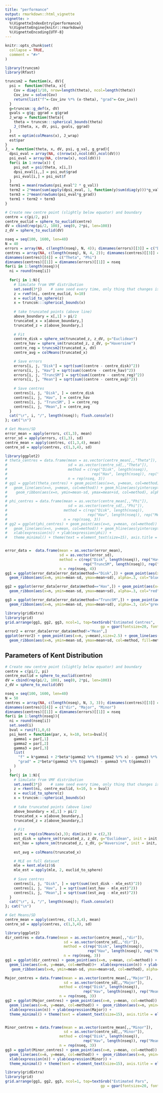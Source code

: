 ```yaml
---
title: "performance"
output: rmarkdown::html_vignette
vignette: >
  %\VignetteIndexEntry{performance}
  %\VignetteEngine{knitr::rmarkdown}
  %\VignetteEncoding{UTF-8}
---
```


```r
knitr::opts_chunk$set(
  collapse = TRUE,
  comment = "#>"
)
```

```r
library(truncsm)
library(Rfast)
```
```r
truncsm2 = function(x, dV){
  psi =  function(theta, x){
    Cov = diag(1/10, nrow=length(theta), ncol=length(theta))
    Cov_inv = solve(Cov)
    return(list("f"=-Cov_inv %*% (x-theta), "grad"=-Cov_inv))
  }
  g=truncsm::g_def(x, dV)
  gvals = g$g; ggrad = g$grad
  J_wrap = function(theta){
    theta = truncsm:::spherical_bounds(theta)
    J_(theta, x, dV, psi, gvals, ggrad)
  }
  est = optim(colMeans(x), J_wrap)
  est$par
}
J_ = function(theta, x, dV, psi, g_val, g_grad){
  dpsi_eval = array(NA, c(nrow(x),ncol(dV),ncol(dV)))
  psi_eval = array(NA, c(nrow(x), ncol(dV)))
  for(i in 1:nrow(x)) {
    psi_out = psi(theta, x[i,])
    dpsi_eval[i,,] = psi_out$grad
    psi_eval[i,] = psi_out$f
  }
  term1 = mean(rowSums(psi_eval^2 * g_val))
  term2 = 2*mean(sum(apply(dpsi_eval, 1, function(y)sum(diag(y)))*g_val))
  term3 = 2*mean(rowSums(psi_eval*g_grad))
  term1 + term2 + term3
}
```

```r
# Create new centre point (slightly below equator) and boundary
centre = c(pi/2, pi)
centre_euclid = sphere_to_euclid(centre)
dV = cbind(rep(pi/2, 100), seq(0, 2*pi, len=100))
z_dV = sphere_to_euclid(dV)

nseq = seq(100, 1600, len=40) 
N = 40 
errors = array(NA, c(length(nseq), N, 4)); dimnames(errors)[[3]] = c("Disk", "Hav", "TruncSM", "Mean")
centres = array(NA, c(length(nseq), N, 4, 2)); dimnames(centres)[[3]] = c("Disk", "Hav", "TruncSM","Mean")
dimnames(centres)[[4]] = c("Theta", "Phi")
dimnames(centres)[[1]] = dimnames(errors)[[1]] = nseq
for(i in 1:length(nseq)){
  ni = round(nseq[i])
  
  for(j in 1:N){
    # Simulate from VMF distribution
    set.seed(3*j)    # same seed every time, only thing that changes is no of samples
    z = rvmf(ni, centre_euclid, k=10) 
    x = euclid_to_sphere(z)
    x = truncsm:::spherical_bounds(x)
    
    # take truncated points (above line)
    above_boundary = x[,1] > pi/2
    truncated_x = x[above_boundary,]
    truncated_z = z[above_boundary,]
    
    # Fit
    centre_disk = sphere_sm(truncated_z, z_dV, g="Euclidean")
    centre_hav = sphere_sm(truncated_z, z_dV, g="Haversine")
    centre_reg = truncsm2(truncated_x, dV)
    centre_avg = colMeans(truncated_x)

    # Save errors
    errors[i, j, "Disk"] = sqrt(sum((centre - centre_disk)^2))
    errors[i, j, "Hav"] = sqrt(sum((centre - centre_hav)^2))
    errors[i, j, "TruncSM"] = sqrt(sum((centre - centre_reg)^2))
    errors[i, j, "Mean"] = sqrt(sum((centre - centre_avg)^2))
    
    # Save centres
    centres[i, j, "Disk", ] = centre_disk 
    centres[i, j, "Hav", ] = centre_hav
    centres[i, j, "TruncSM", ] = centre_reg 
    centres[i, j, "Mean",] = centre_avg
  }
  cat("\r", i, "/", length(nseq)); flush.console()
}; cat("\n")

# Get Means/SD
error_mean = apply(errors, c(1,3), mean)
error_sd = apply(errors, c(1,3), sd)
centre_mean = apply(centres, c(1,3,4), mean)
centre_sd = apply(centres, c(1,3,4), sd)
```

```r
library(ggplot2)
# theta_centres = data.frame(mean = as.vector(centre_mean[,,"Theta"]), 
#                            sd = as.vector(centre_sd[,,"Theta"]), 
#                            method = c(rep("Disk", length(nseq)), 
#                                       rep("Hav", length(nseq)), rep("Mean", length(nseq))),
#                            n = rep(nseq, 3))
# gg1 = ggplot(theta_centres) + geom_point(aes(x=n, y=mean, col=method)) + 
#   geom_line(aes(x=n, y=mean, col=method)) + geom_hline(aes(yintercept = centre[1]), size=.4, col="grey") +  xlab(expression(n)) + ylab(expression(theta)) + 
#    geom_ribbon(aes(x=n, ymin=mean-sd, ymax=mean+sd, col=method), alpha=.3) + theme_minimal() + theme(text = element_text(size=15), axis.title = element_text(size=16)) 
# 
# phi_centres = data.frame(mean = as.vector(centre_mean[,,"Phi"]), 
#                            sd = as.vector(centre_sd[,,"Phi"]), 
#                          method = c(rep("Disk", length(nseq)), 
#                                     rep("Hav", length(nseq)), rep("Mean", length(nseq))),
#                          n = rep(nseq, 3))
# gg2 = ggplot(phi_centres) + geom_point(aes(x=n, y=mean, col=method)) + 
#   geom_line(aes(x=n, y=mean, col=method)) + geom_hline(aes(yintercept = centre[2]), size=.4, col="grey") +  geom_ribbon(aes(x=n, ymin=mean-sd, ymax=mean+sd, col=method), alpha=.3) + 
#   xlab(expression(n)) + ylab(expression(phi)) +
#   theme_minimal() + theme(text = element_text(size=15), axis.title = element_text(size=16))


error_data =  data.frame(mean = as.vector(error_mean), 
                         sd = as.vector(error_sd),
                         method = c(rep("Disk", length(nseq)), rep("Hav", length(nseq)), 
                                    rep("TruncSM", length(nseq)), rep("Mean", length(nseq))),
                         n = rep(nseq, 4))
gg1 = ggplot(error_data[error_data$method=="Disk",]) + geom_point(aes(x=n, y=mean),size=2.5, col="blue") + geom_line(aes(x=n, y=mean), col="blue") + geom_hline(aes(yintercept = 0), size=.4, col="black") + 
  geom_ribbon(aes(x=n, ymin=mean-sd, ymax=mean+sd), alpha=.3, col="blue", fill="blue") + xlab(expression(n)) + ylab("Error") + theme_minimal() + theme(text = element_text(size=15), axis.title = element_text(size=20)) + ggtitle("Euclidean")

gg2 = ggplot(error_data[error_data$method=="Hav",]) + geom_point(aes(x=n, y=mean),size=2.5, col="red") + geom_line(aes(x=n, y=mean), col="red") + geom_hline(aes(yintercept = 0), size=.4, col="black") + 
  geom_ribbon(aes(x=n, ymin=mean-sd, ymax=mean+sd), alpha=.3, col="red", fill="red") + xlab(expression(n)) + ylab("Error") + theme_minimal() + theme(text = element_text(size=15), axis.title = element_text(size=20)) + ggtitle("Haversine")

gg3 = ggplot(error_data[error_data$method=="TruncSM",]) + geom_point(aes(x=n, y=mean),size=2.5, col="green") + geom_line(aes(x=n, y=mean), col="green") + geom_hline(aes(yintercept = 0), size=.4, col="black") + 
  geom_ribbon(aes(x=n, ymin=mean-sd, ymax=mean+sd), alpha=.3, col="green", fill="green") + xlab(expression(n)) + ylab("Error") + theme_minimal() + theme(text = element_text(size=15), axis.title = element_text(size=20)) + ggtitle("TruncSM")

library(gridExtra)
library(grid)
grid.arrange(gg1, gg2, gg3, ncol=1, top=textGrob("Estimated Centres", 
                                            gp = gpar(fontsize=20, fontface="bold"), hjust=.6))
error2 = error_data[error_data$method!="Mean",]
ggplot(error2) + geom_point(aes(x=n, y=mean),size=2.5) + geom_line(aes(x=n, y=mean,  col=method)) + geom_hline(aes(yintercept = 0), size=.4, col="black") + 
  geom_ribbon(aes(x=n, ymin=mean-sd, ymax=mean+sd, col=method, fill=method), alpha=.3) + xlab(expression(n)) + ylab("Error") + theme_minimal() + theme(text = element_text(size=15), axis.title = element_text(size=20)) + ggtitle("All")

```


## Parameters of Kent Distribution

```r
# Create new centre point (slightly below equator) and boundary
centre = c(pi/2, pi)
centre_euclid = sphere_to_euclid(centre)
dV = cbind(rep(pi/2, 100), seq(0, 2*pi, len=100))
z_dV = sphere_to_euclid(dV)

nseq = seq(100, 1600, len=40) 
N = 50 
centres = array(NA, c(length(nseq), N, 3, 3)); dimnames(centres)[[3]] = c("Disk", "Hav", "Mean")
dimnames(centres)[[4]] = c("dir", "Major", "Minor")
dimnames(centres)[[1]] = dimnames(errors)[[1]] = nseq
for(i in 1:length(nseq)){
  ni = round(nseq[i])
  set.seed(i)
  bval = runif(1,0,6)
  psi_kent = function(par, x, k=10, beta=bval){
    gamma1 = par[,1]
    gamma2 = par[,2]
    gamma3 = par[,3]
    list(
      "f" = k*gamma1 + 2*beta*(gamma2 %*% t(gamma2 %*% x) - gamma3 %*% t(gamma3 %*% x)),
      "grad" = 2*beta*(gamma2 %*% t(gamma2) - gamma3 %*% t(gamma3))
    )
  }
  for(j in 1:N){
    # Simulate from VMF distribution
    set.seed(3*j)    # same seed every time, only thing that changes is no of samples
    z = rkent(ni, centre_euclid, k=10, b = bval) 
    x = euclid_to_sphere(z)
    x = truncsm:::spherical_bounds(x)
    
    # take truncated points (above line)
    above_boundary = x[,1] > pi/2
    truncated_x = x[above_boundary,]
    truncated_z = z[above_boundary,]
    
    # Fit
    init = rep(colMeans(x),3); dim(init) = c(2,3)
    est_disk = sphere_sm(truncated_z, z_dV, g="Euclidean", init = init, options = list(psi = psi_kent))
    est_hav = sphere_sm(truncated_z, z_dV, g="Haversine", init = init, options = list(psi = psi_kent))
    
    est_avg = colMeans(truncated_x)

    # MLE on full dataset
    mle = kent.mle(z)$G
    mle_est = apply(mle, 2, euclid_to_sphere)
    
    # Save centres
    centres[i, j, "Disk", ] = sqrt(sum((est_disk - mle_est)^2)) 
    centres[i, j, "Hav", ] = sqrt(sum((est_hav - mle_est)^2))  
    centres[i, j, "Mean",] = sqrt(sum((est_avg - mle_est)^2)) 
  }
  cat("\r", i, "/", length(nseq)); flush.console()
}; cat("\n")

# Get Means/SD
centre_mean = apply(centres, c(1,3,4), mean)
centre_sd = apply(centres, c(1,3,4), sd)
```
```r
library(ggplot2)
dir_centres = data.frame(mean = as.vector(centre_mean[,,"dir"]), 
                           sd = as.vector(centre_sd[,,"dir"]), 
                           method = c(rep("Disk", length(nseq)), 
                                      rep("Hav", length(nseq)), rep("Mean", length(nseq))),
                           n = rep(nseq, 3))
gg1 = ggplot(dir_centres) + geom_point(aes(x=n, y=mean, col=method)) + 
  geom_line(aes(x=n, y=mean, col=method))+  xlab(expression(n)) + ylab(expression(dir)) + 
   geom_ribbon(aes(x=n, ymin=mean-sd, ymax=mean+sd, col=method), alpha=.3) + theme_minimal() + theme(text = element_text(size=15), axis.title = element_text(size=16)) 

Major_centres = data.frame(mean = as.vector(centre_mean[,,"Major"]), 
                           sd = as.vector(centre_sd[,,"Major"]), 
                         method = c(rep("Disk", length(nseq)), 
                                    rep("Hav", length(nseq)), rep("Mean", length(nseq))),
                         n = rep(nseq, 3))
gg2 = ggplot(Major_centres) + geom_point(aes(x=n, y=mean, col=method)) + 
  geom_line(aes(x=n, y=mean, col=method)) +  geom_ribbon(aes(x=n, ymin=mean-sd, ymax=mean+sd, col=method), alpha=.3) + 
  xlab(expression(n)) + ylab(expression(Major)) +
  theme_minimal() + theme(text = element_text(size=15), axis.title = element_text(size=16))


Minor_centres = data.frame(mean = as.vector(centre_mean[,,"Minor"]), 
                           sd = as.vector(centre_sd[,,"Minor"]), 
                         method = c(rep("Disk", length(nseq)), 
                                    rep("Hav", length(nseq)), rep("Mean", length(nseq))),
                         n = rep(nseq, 3))
gg3 = ggplot(Minor_centres) + geom_point(aes(x=n, y=mean, col=method)) + 
  geom_line(aes(x=n, y=mean, col=method)) +  geom_ribbon(aes(x=n, ymin=mean-sd, ymax=mean+sd, col=method), alpha=.3) + 
  xlab(expression(n)) + ylab(expression(Minor)) +
  theme_minimal() + theme(text = element_text(size=15), axis.title = element_text(size=16))

library(gridExtra)
library(grid)
grid.arrange(gg1, gg2, gg3, ncol=1, top=textGrob("Estimated Pars", 
                                            gp = gpar(fontsize=20, fontface="bold"), hjust=.6))

```
